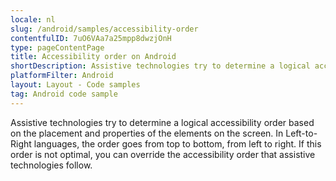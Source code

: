 ```yaml
---
locale: nl
slug: /android/samples/accessibility-order
contentfulID: 7uO6VAa7a25mpp8dwzjOnH
type: pageContentPage
title: Accessibility order on Android
shortDescription: Assistive technologies try to determine a logical accessibility order based on the placement and properties of the elements on the screen.
platformFilter: Android
layout: Layout - Code samples
tag: Android code sample
---
```


Assistive technologies try to determine a logical accessibility order based on the placement and properties of the elements on the screen. In Left-to-Right languages, the order goes from top to bottom, from left to right. If this order is not optimal, you can override the accessibility order that assistive technologies follow.

<CodeSample id="accessibility-order" locale="nl" platform="android"/>